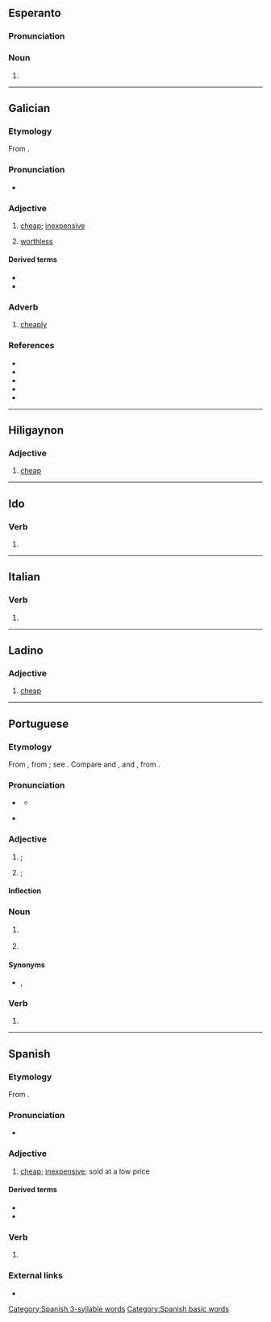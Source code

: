 {{also|Barato|barató}}
==Esperanto==

===Pronunciation===
{{eo-IPA}}

===Noun===
{{eo-part}}

# {{eo-form of|bar|ato}}

----

==Galician==

===Etymology===
From {{m|gl|baratar}}.

===Pronunciation===
* {{IPA|/baˈɾato̝/|lang=gl}}

===Adjective===
{{gl-adj|m|f=barata}}

# [[cheap]]; [[inexpensive]] {{gloss|low in price}}
#: {{ux|gl|O barato é caro|Cheap is expensive}}
# {{lb|gl|figurative|by extension}} [[worthless]] {{gloss|low in worth or quality}}

====Derived terms====
* {{l|gl|barateiro}}
* {{l|gl|falabarato}}

===Adverb===
{{head|gl|adverb}}

# [[cheaply]]

===References===
* {{R:DDGM}}
* {{R:gl:CX}}
* {{R:DDLG}}
* {{R:TILG}}
* {{R:TLPGP}}

----

==Hiligaynon==

===Adjective===
{{hil-adj|baráto}}

# [[cheap]]

----

==Ido==

===Verb===
{{io-part|noun|barat}}

# {{io-form of|bar}}

----

==Italian==

===Verb===
{{it-pp|barat}}

# {{inflection of|barare||past|part|lang=it}}

----

==Ladino==

===Adjective===
{{lad-adj|l|g=m|f=barata}}

# [[cheap]]

----

==Portuguese==

===Etymology===
From {{der|pt|fro|barateor||swindler, deceiver}}, from {{m|fro|barate||strife, fraud}}; see {{m|fro|barater}}.  Compare {{cog|fr|baratter}} and {{cog|ga|brath||treachery}}, and {{cog|es|barato}}, from {{m|es|baratar}}.

===Pronunciation===
* {{a|PT}} {{IPA|/bɐ.ˈɾa.tu/|lang=pt}}
** {{audio|Pt barato.ogg|Audio|lang=pt}}
* {{a|Brazil}} {{IPA|/ba.ˈɾa.tu/|lang=pt}}

===Adjective===
{{pt-adj|barat|o}}

# {{l|en|cheap}}; {{l|en|inexpensive}} {{gloss|low in price}}
#: {{syn|pt|em conta|competitivo}}
#: {{ant|pt|caro}}
#: {{ux|pt|Consegui comprar uma casa '''barata'''.|I was able to buy a '''cheap''' house.}}
# {{lb|pt|by extension|informal}} {{l|en|cheap}}; {{l|en|worthless}} {{gloss|low in worth or quality}}
#: {{syn|pt|imprestável}}
#: {{ux|pt|Essa porcaria de celular '''barato''' não durou um dia.|This bloody '''cheap''' mobile didn’t last a day.}}
#: {{ux|pt|Não se preocupe com essas pessoas '''baratas'''.|Don’t worry about these '''worthless''' people.}}

====Inflection====
{{pt-adj-infl|barat|o|dim=yes}}

===Noun===
{{pt-noun|m}}

# {{lb|pt|Brazil|informal}} {{l|en|fun}} {{gloss|something that brings enjoyment}}
#: {{ux|pt|Esse livro é o maior '''barato'''!|This book is a lot of '''fun'''!}}
#: {{ux|pt|Ler é um '''barato'''!|Reading is '''fun'''!}}
# {{lb|pt|Brazil|slang}} {{l|en|high}} {{gloss|period of excitement or relaxation caused by drug use}}

====Synonyms====
* {{sense|fun}} {{l|pt|diversão}}, {{l|pt|curtição}}

===Verb===
{{head|pt|verb form}}

# {{pt-verb-form-of|baratar|o}}

----

==Spanish==

===Etymology===
From {{m|es|baratar}}.

===Pronunciation===
* {{es-IPA}}

===Adjective===
{{es-adj|f=barata}}

# [[cheap]]; [[inexpensive]]; sold at a low price
#: {{ant|es|caro}}

====Derived terms====
* {{l|es|abaratar}}
* {{l|es|baratamente}}

===Verb===
{{head|es|verb form}}

# {{es-verb form of|ending=ar|mood=indicative|tense=present|pers=1|number=singular|baratar}}

===External links===
* {{R:DRAE 2001}}

[[Category:Spanish 3-syllable words]]
[[Category:Spanish basic words]]